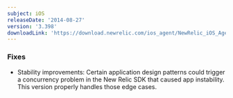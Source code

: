 ```yaml
---
subject: iOS
releaseDate: '2014-08-27'
version: '3.398'
downloadLink: 'https://download.newrelic.com/ios_agent/NewRelic_iOS_Agent_3.398.zip'
---
```


### Fixes

* Stability improvements: Certain application design patterns could trigger a concurrency problem in the New Relic SDK that caused app instability. This version properly handles those edge cases.
